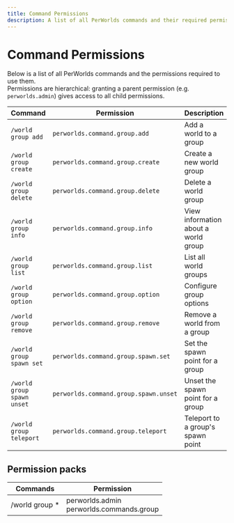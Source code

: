 ```yaml
---
title: Command Permissions
description: A list of all PerWorlds commands and their required permissions.
---
```


# Command Permissions

Below is a list of all PerWorlds commands and the permissions required to use them.  
Permissions are hierarchical: granting a parent permission (e.g. `perworlds.admin`) gives access to all child permissions.

| Command                              | Permission                            | Description                                      |
|--------------------------------------|---------------------------------------|--------------------------------------------------|
| `/world group add`                   | `perworlds.command.group.add`         | Add a world to a group                           |
| `/world group create`                | `perworlds.command.group.create`      | Create a new world group                         |
| `/world group delete`                | `perworlds.command.group.delete`      | Delete a world group                             |
| `/world group info`                  | `perworlds.command.group.info`        | View information about a world group             |
| `/world group list`                  | `perworlds.command.group.list`        | List all world groups                            |
| `/world group option`                | `perworlds.command.group.option`      | Configure group options                          |
| `/world group remove`                | `perworlds.command.group.remove`      | Remove a world from a group                      |
| `/world group spawn set`             | `perworlds.command.group.spawn.set`   | Set the spawn point for a group                  |
| `/world group spawn unset`           | `perworlds.command.group.spawn.unset` | Unset the spawn point for a group                |
| `/world group teleport`              | `perworlds.command.group.teleport`    | Teleport to a group's spawn point                |

## Permission packs

| Commands                                                               | Permission                                   |
|------------------------------------------------------------------------|----------------------------------------------|
| /world group \*                                                        | perworlds.admin<br/>perworlds.commands.group |
